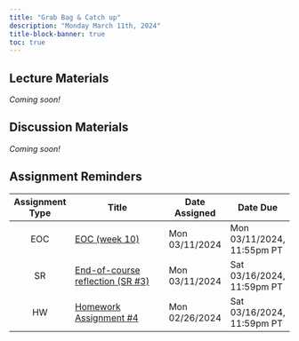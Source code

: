 ```yaml
---
title: "Grab Bag & Catch up"
description: "Monday March 11th, 2024"
title-block-banner: true
toc: true
---
```


## Lecture Materials 

*Coming soon!*

## Discussion Materials

*Coming soon!*

## Assignment Reminders

| Assignment Type | Title                                                                | Date Assigned  | Date Due                   |
|:---------------:|----------------------------------------------------------------------|----------------|----------------------------|
| EOC             | [EOC (week 10)](https://forms.gle/dEmgAhCMDnnhbNqK7)                 | Mon 03/11/2024 | Mon 03/11/2024, 11:55pm PT |
| SR              | [End-of-course reflection (SR #3)](../assignments/SR3-endcourse.qmd) | Mon 03/11/2024 | Sat 03/16/2024, 11:59pm PT |
| HW              | [Homework Assignment #4](../assignments/HW4.qmd)                     | Mon 02/26/2024 | Sat 03/16/2024, 11:59pm PT |


       
